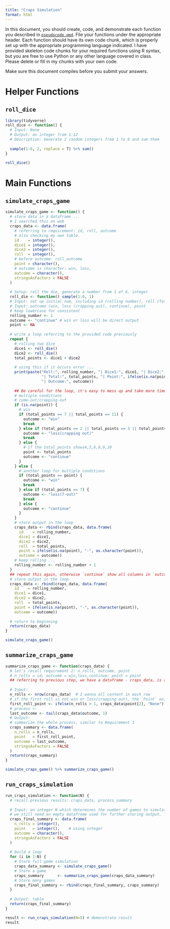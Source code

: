 ```yaml
---
title: "Craps Simulation"
format: html
---
```



In this document, you should create, code, and demonstrate each function you described in [`pseudocode.qmd`](pseudocode.qmd).
File your functions under the appropriate header. 
Each function should have its own code chunk, which is properly set up with the appropriate programming language indicated.
I have provided skeleton code chunks for your required functions using R syntax, but you are free to use Python or any other language covered in class. 
Please delete or fill in my chunks with your own code.

Make sure this document compiles before you submit your answers.

# Helper Functions

## `roll_dice`

```r
library(tidyverse)
roll_dice <- function() {
  # Input: None
  # Output: an integer from 1:12
  # Description: Generate 2 random integers from 1 to 6 and sum them
  
  sample(1:6, 2, replace = T) %>% sum()
}
```

```r
roll_dice()
```



# Main Functions

## `simulate_craps_game`
```r
simulate_craps_game <- function() {
  # store data in a dataframe ... 
  # I searched this on web
  craps_data <- data.frame(
    # referring to requirement: id, roll, outcome
    # also checking my own table.
    id    = integer(),
    dice1 = integer(),
    dice2 = integer(), 
    roll  = integer(),
    # before outcome: roll_outcome
    point = character(),
    # outcome is character: win, loss,
    outcome = character(),
    stringsAsFactors = FALSE
  )
  
  # Setup: roll the die, generate a number from 1 of 6, integer
  roll_die <- function() sample(1:6, 1)
  # Input: set up initial num, including id (rolling number), roll (Total points), 
  # Input: outcome (win, loss (crapping out), continue), point
  # keep lowercase for consistent
  rolling_number <- 1
  outcome <- "continue" # win or loss will be direct output
  point <- NA
  
  # write a loop referring to the provided code previously
  repeat {
    # rolling two dice
    dice1 <- roll_die()
    dice2 <- roll_die()
    total_points <- dice1 + dice2
    
    # using this if it occurs error ...
    print(paste("Roll:", rolling_number, "| Dice1:", dice1, "| Dice2:", dice2, 
                "| Total:", total_points, "| Point:", ifelse(is.na(point), "-", point),
                "| Outcome:", outcome))
    
    ## Be careful for the loop, it's easy to mess up and take more time to fix
    # multiple conditions
    # come-out/crapping-out
    if (is.na(point)) {
      # win
      if (total_points == 7 || total_points == 11) {
        outcome <- "win"
        break
      } else if (total_points == 2 || total_points == 3 || total_points == 12) {
        outcome <- "loss(crapping out)"
        break
      } else {
        # if the total_points shows4,5,6,8,9,10
        point <- total_points
        outcome <- "continue"
      }
    } else {
      # another loop for multiple conditions
      if (total_points == point) {
        outcome <- "win"
        break
      } else if (total_points == 7) {
        outcome <- "loss(7-out)"
        break
      } else {
        outcome <- "continue"
      }
    }
    # store output in the loop 
    craps_data <- rbind(craps_data, data.frame(
      id    = rolling_number,
      dice1 = dice1,
      dice2 = dice2, 
      roll  = total_points,
      point = ifelse(is.na(point), "-", as.character(point)),
      outcome = outcome))
    # keep rolling ...
    rolling_number <- rolling_number + 1
  }
  ## repeat this again, otherwise `continue` show all columns in `outcome`
  # store output in the loop 
  craps_data <- rbind(craps_data, data.frame(
    id    = rolling_number,
    dice1 = dice1,
    dice2 = dice2, 
    roll  = total_points,
    point = ifelse(is.na(point), "-", as.character(point)),
    outcome = outcome))
  
  # return to beginning
  return(craps_data)
}
```

```r
simulate_craps_game()
```

## `summarize_craps_game`
```r
summarize_craps_game <- function(craps_data) {
  # let's recall requirement 2: n_rolls, outcome, point
  # n_rolls = id; outcome = win,loss,continue; point = point
  ## referring to previous step, we have a dataframe - craps_data, is an output of simulating the game
  
  # Input: 
  n_rolls <- nrow(craps_data)  # I wanna all content in each row
  # if the first roll is not win or loss(crapping out), the `Point` exists and `outcome` shows `continue`
  first_roll_point <- ifelse(n_rolls > 1, craps_data$point[2], "None")
  # process <- 
  last_outcome <- tail(craps_data$outcome, 1)
  # Output: 
  # summarize the whole process, similar to Requirement 1
  craps_summary <- data.frame(
    n_rolls = n_rolls,
    point   = first_roll_point,
    outcome = last_outcome,
    stringsAsFactors = FALSE
  )
  return(craps_summary)
}
```

```r
simulate_craps_game() %>% summarize_craps_game() 
```

## `run_craps_simulation`
```r
run_craps_simulation <- function(N) {
  # recall previous results: craps_data, process_summary
  
  # Input: an integer N which determines the number of games to simulate
  # we still need an empty datafrome used for further storing output.
  craps_final_summary <- data.frame(
    n_rolls = integer(),
    point   = integer(),    # using integer
    outcome = character(),
    stringsAsFactors = FALSE
  )
  
  # build a loop
  for (i in 1:N) {
    # Store full game simulation
    craps_data_summary <- simulate_craps_game()
    # Store a game
    craps_summary      <- summarize_craps_game(craps_data_summary)
    # Store many games
    craps_final_summary <- rbind(craps_final_summary, craps_summary)
  }
  
  # Output: table
  return(craps_final_summary)
}
```

```r
result <- run_craps_simulation(N=5) # demonstrate result
result
```

